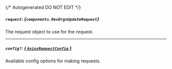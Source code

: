 {/* Autogenerated DO NOT EDIT  */}

##### `request`: *{`components.RevOrgsUpdateRequest`}*
The request object to use for the request.
<Collapsible openLabel={Labels.showProperties} closeLabel={Labels.hideProperties}>
    <RevOrgsUpdateRequest/>
</Collapsible>

---
##### `config?`: [*{ `AxiosRequestConfig` }*](https://axios-http.com/docs/req_config)
Available config options for making requests.


